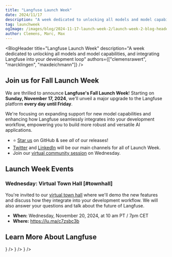 ```yaml
---
title: "Langfuse Launch Week"
date: 2024/11/17
description: "A week dedicated to unlocking all models and model capabilities, and integrating Langfuse into your development loop"
tag: launchweek
ogImage: /images/blog/2024-11-17-launch-week-2/launch-week-2-blog-header.png
author: Clemens, Marc, Max
---
```



<BlogHeader
  title="Langfuse Launch Week"
  description="A week dedicated to unlocking all models and model capabilities, and integrating Langfuse into your development loop"
  authors={["clemensrawert", "marcklingen", "maxdeichmann"]}
/>

## Join us for Fall Launch Week

We are thrilled to announce **Langfuse's Fall Launch Week**! Starting on **Sunday, November 17, 2024**, we'll unveil a major upgrade to the Langfuse platform **every day until Friday**.

We're focusing on expanding support for new model capabilities and enhancing how Langfuse seamlessly integrates into your development workflow, empowering you to build more robust and versatile AI applications.

- ⭐️ [Star us](https://github.com/langfuse/langfuse/) on GitHub & see _all_ of our releases!
- [Twitter](https://x.com/langfuse) and [LinkedIn](https://www.linkedin.com/company/langfuse/) will be our main channels for all of Launch Week.
- Join our [virtual community session](https://lu.ma/c7zsbc3b) on Wednesday.

## Launch Week Events

### Wednesday: Virtual Town Hall [#townhall]

You're invited to our [virtual town hall](https://lu.ma/c7zsbc3b) where we'll demo the new features and discuss how they integrate into your development workflow. We will also answer your questions and talk about the future of Langfuse.

- **When:** Wednesday, November 20, 2024, at 10 am PT / 7pm CET
- **Where:** https://lu.ma/c7zsbc3b

## Learn More About Langfuse


<Cards num={3}>
  <Card
    title="Docs"
    href="/docs"
    icon={<BookOpen />}
  />
  <Card title="Quickstart" href="/docs/get-started" icon={<BookOpen />} />
  <Card
    title="Cookbooks"
    href="/docs/cookbooks"
    icon={<FileCode />}
  />
</Cards>